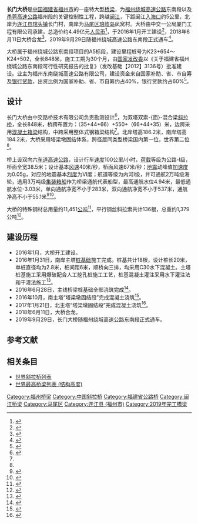 {{noteTA
|G1=地名
|1=zh-hans:斜拉桥;zh-hk:斜拉橋;zh-tw:斜張橋;}}
{{Infobox bridge
|image            = 
|image_size    = 
|caption          = 
|bridge_name = 长门大桥
|native_name  = 
|native_name_lang= 
|official_name = 
|other_name   = 
|locale             = {{flagicon|CHN}} [[福建省|福建省]][[福州市|福州市]]
|carries            = {{China Expwy Name|G1505}}<br/>{{China Expwy Name|G1523}}
|crosses           = [[闽江|闽江]]
|owner            = 福州东南绕城高速公路有限公司
|maint             = 
|designer        = 
|engineering   = [[中交|中交]]路桥技术有限公司
|architect        = 
|material         = [[钢|钢]]、[[混凝土|混凝土]]
|design            = [[斜拉桥|斜拉桥]]
|mainspan       = {{convert|550|m|0}}
|spans             = 
|length            = {{convert|848|m|0}}
|width             = {{convert|38.5|m|0}}
|height            = {{convert|186.2|m|0}}
|below             = {{convert|55.1|m|0}}
|coordinates    = {{Coord|26.133884|119.592250|type:landmark_region:CN|display=inline,title}}
|builder           = 中交一公局厦门工程有限公司
|fabricator       = 
|begin             = 2016年1月
|complete       = 
|open              = 2019年9月29日
|cost                = 4.49亿元[[人民币|人民币]]
|traffic             = 
|toll                 = 
|preceded       = [[琅岐闽江大桥|琅岐闽江大桥]]
|followed        = 无
|extra              = {{Location map | China Fujian | label= | label_size= | alt= | position= | background= | lat=26.130889 | long=119.597085 | mark=AB-Brücke.svg | marksize=10 | float=center | width= | caption=长门大桥在福建省的位置}}
}}

'''长门大桥'''是[[中国|中国]][[福建省|福建省]][[福州市|福州市]]的一座特大型[[桥梁|桥梁]]，为[[福州绕城高速公路|福州绕城高速公路]]东南段以及[[甬莞高速公路|甬莞高速公路]]福州段的关键控制性工程，跨越[[闽江|闽江]]，下距闽江[[入海口|入海口]]约5公里，北岸为[[连江县_(中华人民共和国)|连江县]][[琯头镇|琯头镇]]长门村，南岸为[[马尾区|马尾区]][[琅岐岛|琅岐岛]]凤窝村。大桥由中交一公局厦门工程有限公司承建，总造价约4.49亿元[[人民币|人民币]]<ref name="A5">{{cite web|url=http://www.fheb-xm.com/zaijiangongcheng/2016/0422/5004.html|title=福州绕城A5长门特大桥|date=2016-04-22|publisher=中交一公局厦门工程有限公司|access-date=2017-04-04|archive-url=https://web.archive.org/web/20170921214511/http://www.fheb-xm.com/zaijiangongcheng/2016/0422/5004.html|archive-date=2017-09-21|dead-url=yes}}</ref>，于2016年1月开工建设<ref name="tisu">{{cite web|url=http://news.fznews.com.cn/fzyw/20160906/57cdfe4d034f2.shtml|title=长门特大桥全天作业 绕城高速东南段两节点工程提速|author=何珍|date=2016-09-06|work=福州晚报|publisher=}}</ref>，2018年6月11日大桥合龙<ref>{{cite news|title=福州长门特大桥今日合龙|url=http://fjnews.fjsen.com/2018-06/11/content_21142613.htm|date=2018-06-11|publisher=东南网|editor=黄丽红|author1=冯川叶|author2=吴玮|author3=林炜捷}}</ref>，2019年9月29日随福州绕城高速公路东南段正式通车<ref>{{cite news |author=朱榕 |title=福州绕城高速东南段主线明日通车 |url=http://m.xinhuanet.com/fj/2019-09/28/c_1125051579.htm |work=福州日报 |publisher=新华网 |date=2019-09-28}}</ref>。

大桥属于福州绕城公路东南段项目的A5标段，建设里程桩号为K23+654～K24+502，全长848米，施工工期为30个月，由[[国家发改委|国家发改委]]以《关于福建省福州绕城公路东南段可行性研究报告的批复》（发改基础【2012】3136号）批准建设。业主为福州东南绕城高速公路有限公司，建设资金来自国家补助、省、市自筹及[[银行|银行]][[贷款|贷款]]，出资比例为国家补助、省、市自筹约占40%，银行贷款约占60%<ref>{{cite web|url=http://www.fzztb.com/bidding/project/tender.shtml?projectId=20324512971800000|title=福州绕城公路东南段路基土建工程A3～A14标段施工招标公告|author=福州东南绕城高速公路有限公司|date=2014-12-15|work=|publisher=福州建设工程电子招投标平台}}{{Dead link|date=2018年8月 |bot=InternetArchiveBot |fix-attempted=yes }}</ref>。

== 设计 ==
长门大桥由中交路桥技术有限公司负责勘测设计<ref>{{cite web|url=http://www.ccrb.com/article/info-172.html|title=福建长门特大桥|date=2014-04-17|publisher=中交路桥技术有限公司}}{{Dead link|date=2019年7月 |bot=InternetArchiveBot |fix-attempted=yes }}</ref>，为双塔双索-{面}-混合梁[[斜拉桥|斜拉桥]]，全长848米，桥跨布置为：（35+44+66）+550+（66+44+35）米，边跨采用[[混凝土|混凝土]][[箱梁|箱梁]]结构，中跨采用整体式钢箱梁结构<ref name="tisu"/>。北岸塔高186.2米，南岸塔高184.2米，大桥采用塔梁墩固结体系，跨径居同类型桥梁国内第一位，世界第二位<ref name="A5"/>。

桥上设双向六[[车道|车道]][[高速公路|高速公路]]，设计行车[[速度|速度]]100公里/小时，[[荷载|荷载]]等级为公路-Ⅰ级，桥面全宽38.5米；设计基本[[风速|风速]]40米/秒，桥面风速67米/秒；[[地震|地震]]动峰值[[加速度|加速度]]为0.05g，对应的地震基本[[烈度|烈度]]为Ⅵ度；航道等级为内河Ⅰ级，并可通航2万吨级海轮，选用3万吨级[[集装箱船|集装箱船]]作为桥梁通航代表船型，最高通航水位4.94米，最低通航水位-3.03米，单向通航净宽不小于283米，双向通航净宽不小于537米，通航净高不小于55.1米<ref>{{cite journal|author=苗家武 康仕彬 赵进锋 王维红|date=2013-01|title=福州闽江长门大桥设计与关键技术研究|journal=公路|location=|issue=1|pages=67-72|issn=0451-0712}}</ref><ref name="gljtkj">{{cite journal|author=马德林 赵进锋 苗家武 康仕彬 王维红|date=2013|title=福州闽江长门大桥结构体系研究|journal=公路交通科技（应用技术版）|location=|issue=6|pages=138-141|issn=1002-0268}}</ref>。

大桥的特殊钢材总用量约11,451[[公吨|公吨]]<ref>{{cite web|url=http://www.fjjt.gov.cn/xxgk/jtjsgl/ztb/201609/t20160930_132284.htm|title=关于福州绕城公路东南段A5合同段长门特大桥桥梁结构用特殊钢材采购招标信息公示|author=福州东南绕城高速公路有限公司|date=2016-09-30|work=|publisher=福建省交通运输厅}}{{dead link|date=2018年5月 |bot=InternetArchiveBot |fix-attempted=yes }}</ref>，平行钢丝斜拉索共计136根，总重约1,379公吨<ref>{{cite web|url=http://www.fjjt.gov.cn/xxgk/jtjsgl/ztb/201612/t20161216_135296.htm|title=关于福州绕城公路东南段A5合同段长门特大桥斜拉索采购招标的公示|author=福州东南绕城高速公路有限公司|date=2016-12-16|work=|publisher=福建省交通运输厅}}{{dead link|date=2018年5月 |bot=InternetArchiveBot |fix-attempted=yes }}</ref>。

==建设历程==
* 2016年1月，大桥开工建设。
* 2016年1月31日，南岸主塔[[桩基础|桩基础]]施工完成。桩基共计18根，设计桩长20米，单桩直径均为2.8米，桩间距6米，顺桥向三排，均采用C30水下混凝土。主塔桩基施工采用爆破配合人工挖孔桩施工工艺，桩基混凝土灌注采用水下灌注法和干灌法施工<ref>{{cite web|url=http://www.fheb-xm.com/xinwenzhongxin/xiangmuxinwen/2016/0203/4883.html|title=福州绕城A5长门特大桥南岸主塔桩基灌注施工全部完成|author=蔡培伟|date=2016-02-03|publisher=中交一公局厦门工程有限公司|access-date=2017-04-04|archive-url=https://web.archive.org/web/20160403095216/http://fheb-xm.com/xinwenzhongxin/xiangmuxinwen/2016/0203/4883.html|archive-date=2016-04-03|dead-url=yes}}</ref>。
* 2016年6月28日，主线桥梁桩基础全部浇筑完成<ref>{{cite web|url=http://www.fheb-xm.com/xinwenzhongxin/xiangmuxinwen/2016/0705/5161.html|title=福州绕城A5长门特大桥桩基施工全部顺利完成|author=林高鹏|date=2016-07-05|publisher=中交一公局厦门工程有限公司}}{{Dead link|date=2020年1月 |bot=InternetArchiveBot |fix-attempted=yes }}</ref>。
* 2016年10月，南主塔“塔梁墩固结段”完成混凝土浇筑<ref>{{cite web|url=http://www.fheb-xm.com/xinwenzhongxin/xiangmuxinwen/2016/1102/5438.html|title=国内跨径最大“塔梁墩固结”体系斜拉桥长门特大桥南塔“塔梁墩固结段”顺利浇筑完成|author=肖广生|date=2016-11-02|publisher=中交一公局厦门工程有限公司|access-date=2017-04-04|archive-url=https://web.archive.org/web/20190710220533/http://www.fheb-xm.com/xinwenzhongxin/xiangmuxinwen/2016/1102/5438.html|archive-date=2019-07-10|dead-url=yes}}</ref>。
* 2017年1月21日，北主塔“塔梁墩固结段”完成混凝土浇筑<ref>{{cite web|url=http://www.fheb-xm.com/xinwenzhongxin/xiangmuxinwen/2017/0124/5633.html|title=福州绕城A5长门特大桥北塔“塔梁墩固结段”顺利浇筑完成|author=黄志彬|date=2017-01-24|publisher=中交一公局厦门工程有限公司|access-date=2017-04-04|archive-url=https://web.archive.org/web/20180805021636/http://www.fheb-xm.com/xinwenzhongxin/xiangmuxinwen/2017/0124/5633.html|archive-date=2018-08-05|dead-url=yes}}</ref>。
* 2018年6月11日，大桥合龙。
* 2019年9月29日，长门大桥随福州绕城高速公路东南段正式通车。

== 参考文献 ==
{{reflist|1}}

== 相关条目 ==
* [[世界斜拉桥列表|世界斜拉桥列表]]
* [[世界最高桥梁列表_(结构高度)|世界最高桥梁列表 (结构高度)]]

{{Crossings navbox
|structure= 
|place= [[闽江|闽江]]
|bridge= 长门大桥
|bridge signs= {{China Expwy Name|G1505}}、{{China Expwy Name|G1523}}
|upstream= [[琅岐闽江大桥|琅岐闽江大桥]]
|upstream signs= {{中国省道名|201|P=福建}}
|downstream= [[东海|东海]]
|downstream signs= 
}}

{{DEFAULTSORT:C}}

[[Category:福州桥梁|Category:福州桥梁]]
[[Category:中国斜拉桥|Category:中国斜拉桥]]
[[Category:福建省公路桥|Category:福建省公路桥]]
[[Category:闽江桥梁|Category:闽江桥梁]]
[[Category:马尾区|Category:马尾区]]
[[Category:连江县_(福州市)|Category:连江县 (福州市)]]
[[Category:2019年完工橋梁|Category:2019年完工橋梁]]